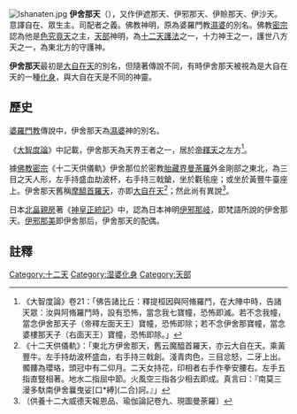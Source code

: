 {{佛教}}
[[File:Ishanaten.jpg|thumb]]
'''伊舍那天'''（{{lang-sa|{{IAST| Īśāna}}}}），又作伊遮那天、伊邪那天、伊賒那天、伊沙天。意譯自在、眾生主。司配者之義。佛教神明，原為婆羅門教[[濕婆|濕婆]]的別名。佛教[[密宗|密宗]]認為他是[[色究竟天|色究竟天]]之主，[[天部|天部]]神明，為[[十二天|十二天]][[護法神|護法]]之一，十力神王之一，護世八方天之一，為東北方的守護神。

'''伊舍那天'''最初是[[大自在天|大自在天]]的別名，但隨著傳說不同，有時伊舍那天被視為是大自在天的一種[[化身|化身]]，與大自在天是不同的神靈。

==歷史==
[[婆羅門教|婆羅門教]]傳說中，伊舍那天為[[濕婆|濕婆]]神的別名。

《[[大智度論|大智度論]]》中記載，伊舍那天為天界王者之一，居於[[帝釋天|帝釋天]]之左方<ref>《大智度論》卷21：「佛告諸比丘：釋提桓因與阿脩羅鬥，在大陣中時，告諸天眾：汝與阿脩羅鬥時，設有恐怖，當念我七寶幢，恐怖即滅。若不念我幢，當念伊舍那天子（帝釋左面天王）寶幢，恐怖即除；若不念伊舍那寶幢，當念婆樓那天子（右面天王）寶幢，恐怖即除。」</ref>。

據[[佛教|佛教]][[密宗|密宗]]《十二天供儀軌》伊舍那位於密教[[胎藏界|胎藏界]][[曼荼羅|曼荼羅]]外金剛部之東北，為三目之天人形，左手持盛血劫波杯，右手持三戟鎗，坐於氍毺座；或坐於黃豐牛臺座上。伊舍那天舊稱[[摩醯首羅天|摩醯首羅天]]，亦即[[大自在天|大自在天]]<ref>《十二天供儀軌》：「東北方伊舍那天，舊云魔醯首羅天，亦云大自在天。乘黃豐牛。左手持劫波杯盛血，右手持三戟創。淺青肉色，三目忿怒，二牙上出。髑髏為瓔珞，頭冠中有二仰月。二天女持花，印相者右手作拳安腰右。左手五指直豎相著。地水二指屈中節。火風空三指各少相去即成。真言曰：『南莫三漫多馱南伊舍曩曳娑[口*縛](二合)訶。』」</ref>；然此尚有異說<ref>〔供養十二大威德天報恩品、瑜伽論記卷九、現圖曼荼羅〕</ref>。

日本[[北畠親房|北畠親房]]著《[[神皇正統記|神皇正統記]]》中，認為日本神明[[伊奘諾尊|伊邪那岐]]，即梵語所說的伊舍那天{{notetag|北畠親房的論據似乎是“伊邪那岐”（isanaki）和“伊舍那”（īśāna）音近。但若按伊舍那天即大自在天，大自在天爲色究竟天——[[色界|色界]]頂點，即四禪大梵天之說，有《大梵天問佛決疑經》“观世音菩萨，化初梵王，奉其四禅大梵王，敕王及妃供下，下空中，次第造天、下造大地。最后造斯国（大日發國，即日本），及眷属海中国、山河草木。有一天女，名妙辨财，是亦观世音菩萨，无量劫来以女像，作大福田，来为王女。即成日轮及月光轮，主四天下。眷属无量，住此国中，或主或伴。”語句可佐}}。[[伊奘冉尊|伊邪那美]]即伊舍那后，伊舍那天的配偶。

==註釋==
{{reflist}}
{{notefoot}}

[[Category:十二天|Category:十二天]]
[[Category:湿婆化身|Category:湿婆化身]]
[[Category:天部|Category:天部]]
